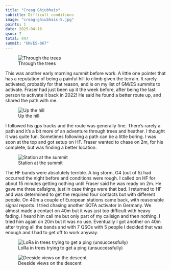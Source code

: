 ```yaml
---
title: "Creag Ghiubhais"
subtitle: Difficult conditions
image: "creag-ghiubhais-5.jpg"
points: 1
date: 2025-04-16
qsos: 7
total: 447
summit: "GM/ES-067"
---
```


![Through the trees](creag-ghiubhais-1.jpg)

This was another early morning summit before work. A little one pointer that has a reputation of being a painful hill to climb given the terrain. It rarely activated, probably for that reason, and is on my list of GM/ES summits to activate. Fraser had just been up it the week before, after being the last person to activate it back in 2022! He said he found a better route up, and shared the path with me.

![Up the hill](creag-ghiubhais-2.jpg)

I followed his gps tracks and the route was generally fine. There's rarely a path and it's a bit more of an adventure through trees and heather. I thought it was quite fun. Sometimes following a path can be a little boring. I was soon at the top and got setup on HF. Fraser wanted to chase on 2m, for his complete, but was finding a better location.

![Station at the summit](creag-ghiubhais-3.jpg)

The HF bands were absolutely terrible. A big storm, G4 (out of 5) had occurred the night before and conditions were rough. I called on HF for about 15 minutes getting nothing until Fraser said he was ready on 2m. He gave me three callsigns, just in case things were that bad. I returned to HF and was determined to get the required four contacts but with different people. On 40m a couple of European stations came back, with reasonable signal reports. I tried chasing another SOTA activator in Germany. We almost made a contact on 40m but it was just too difficult with heavy fading. I heard him call me but only part of my callsign and then nothing. I tried him again on 20m but it was no use. Eventually I got another on 40m after trying all the bands and with 7 QSOs with 5 people I decided that was enough and I had to get off to work anyway.

![LoRa in trees trying to get a ping (unsuccessfully)](creag-ghiubhais-4.jpg)

![Deeside views on the descent](creag-ghiubhais-6.jpg)

